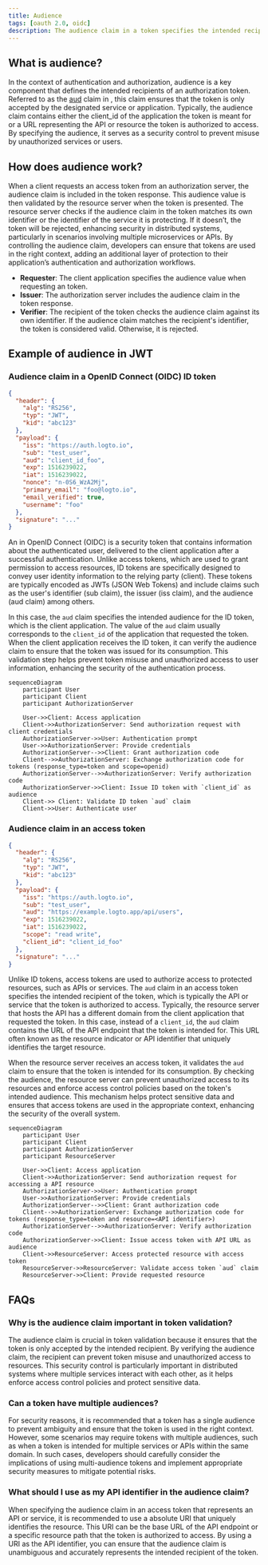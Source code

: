 ```yaml
---
title: Audience
tags: [oauth 2.0, oidc]
description: The audience claim in a token specifies the intended recipient, typically the client application or API resource. It ensures the token is used only by the correct service, enhancing security by preventing unauthorized access.
---
```


## What is audience?

In the context of authentication and authorization, audience is a key component that defines the intended recipients of an authorization token. Referred to as the [aud](https://datatracker.ietf.org/doc/html/rfc7519#section-4.1.3) claim in <Ref slug="jwt" />, this claim ensures that the token is only accepted by the designated service or application. Typically, the audience claim contains either the client_id of the application the token is meant for or a URL representing the API or resource the token is authorized to access. By specifying the audience, it serves as a security control to prevent misuse by unauthorized services or users.

## How does audience work?

When a client requests an access token from an authorization server, the audience claim is included in the token response. This audience value is then validated by the resource server when the token is presented. The resource server checks if the audience claim in the token matches its own identifier or the identifier of the service it is protecting. If it doesn’t, the token will be rejected, enhancing security in distributed systems, particularly in scenarios involving multiple microservices or APIs. By controlling the audience claim, developers can ensure that tokens are used in the right context, adding an additional layer of protection to their application’s authentication and authorization workflows.

- **Requester**: The client application specifies the audience value when requesting an token.
- **Issuer**: The authorization server includes the audience claim in the token response.
- **Verifier**: The recipient of the token checks the audience claim against its own identifier. If the audience claim matches the recipient's identifier, the token is considered valid. Otherwise, it is rejected.

## Example of audience in JWT

### Audience claim in a OpenID Connect (OIDC) ID token

```json
{
  "header": {
    "alg": "RS256",
    "typ": "JWT",
    "kid": "abc123"
  },
  "payload": {
    "iss": "https://auth.logto.io",
    "sub": "test_user",
    "aud": "client_id_foo",
    "exp": 1516239022,
    "iat": 1516239022,
    "nonce": "n-0S6_WzA2Mj",
    "primary_email": "foo@logto.io",
    "email_verified": true,
    "username": "foo"
  },
  "signature": "..."
}
```

An <Ref slug="id-token" /> in OpenID Connect (OIDC) is a security token that contains information about the authenticated user, delivered to the client application after a successful authentication. Unlike access tokens, which are used to grant permission to access resources, ID tokens are specifically designed to convey user identity information to the relying party (client). These tokens are typically encoded as JWTs (JSON Web Tokens) and include claims such as the user's identifier (sub claim), the issuer (iss claim), and the audience (aud claim) among others.

In this case, the `aud` claim specifies the intended audience for the ID token, which is the client application. The value of the `aud` claim usually corresponds to the `client_id` of the application that requested the token. When the client application receives the ID token, it can verify the audience claim to ensure that the token was issued for its consumption. This validation step helps prevent token misuse and unauthorized access to user information, enhancing the security of the authentication process.

```mermaid
sequenceDiagram
    participant User
    participant Client
    participant AuthorizationServer

    User->>Client: Access application
    Client->>AuthorizationServer: Send authorization request with client credentials
    AuthorizationServer->>User: Authentication prompt
    User->>AuthorizationServer: Provide credentials
    AuthorizationServer-->>Client: Grant authorization code
    Client-->>AuthorizationServer: Exchange authorization code for tokens (response_type=token and scope=openid)
    AuthorizationServer-->>AuthorizationServer: Verify authorization code
    AuthorizationServer->>Client: Issue ID token with `client_id` as audience
    Client->> Client: Validate ID token `aud` claim
    Client->>User: Authenticate user
```

### Audience claim in an access token

```json
{
  "header": {
    "alg": "RS256",
    "typ": "JWT",
    "kid": "abc123"
  },
  "payload": {
    "iss": "https://auth.logto.io",
    "sub": "test_user",
    "aud": "https://example.logto.app/api/users",
    "exp": 1516239022,
    "iat": 1516239022,
    "scope": "read write",
    "client_id": "client_id_foo"
  },
  "signature": "..."
}
```

Unlike ID tokens, access tokens are used to authorize access to protected resources, such as APIs or services. The `aud` claim in an access token specifies the intended recipient of the token, which is typically the API or service that the token is authorized to access. Typically, the resource server that hosts the API has a different domain from the client application that requested the token. In this case, instead of a `client_id`, the `aud` claim contains the URL of the API endpoint that the token is intended for. This URL often known as the resource indicator or API identifier that uniquely identifies the target resource.

When the resource server receives an access token, it validates the `aud` claim to ensure that the token is intended for its consumption. By checking the audience, the resource server can prevent unauthorized access to its resources and enforce access control policies based on the token's intended audience. This mechanism helps protect sensitive data and ensures that access tokens are used in the appropriate context, enhancing the security of the overall system.

```mermaid
sequenceDiagram
    participant User
    participant Client
    participant AuthorizationServer
    participant ResourceServer

    User->>Client: Access application
    Client->>AuthorizationServer: Send authorization request for accessing a API resource
    AuthorizationServer->>User: Authentication prompt
    User->>AuthorizationServer: Provide credentials
    AuthorizationServer-->>Client: Grant authorization code
    Client-->>AuthorizationServer: Exchange authorization code for tokens (response_type=token and resource=<API identifier>)
    AuthorizationServer-->>AuthorizationServer: Verify authorization code
    AuthorizationServer->>Client: Issue access token with API URL as audience
    Client->>ResourceServer: Access protected resource with access token
    ResourceServer->>ResourceServer: Validate access token `aud` claim
    ResourceServer->>Client: Provide requested resource
```

## FAQs

### Why is the audience claim important in token validation?

The audience claim is crucial in token validation because it ensures that the token is only accepted by the intended recipient. By verifying the audience claim, the recipient can prevent token misuse and unauthorized access to resources. This security control is particularly important in distributed systems where multiple services interact with each other, as it helps enforce access control policies and protect sensitive data.

### Can a token have multiple audiences?

For security reasons, it is recommended that a token has a single audience to prevent ambiguity and ensure that the token is used in the right context. However, some scenarios may require tokens with multiple audiences, such as when a token is intended for multiple services or APIs within the same domain. In such cases, developers should carefully consider the implications of using multi-audience tokens and implement appropriate security measures to mitigate potential risks.

### What should I use as my API identifier in the audience claim?

When specifying the audience claim in an access token that represents an API or service, it is recommended to use a absolute URI that uniquely identifies the resource. This URI can be the base URL of the API endpoint or a specific resource path that the token is authorized to access. By using a URI as the API identifier, you can ensure that the audience claim is unambiguous and accurately represents the intended recipient of the token.
